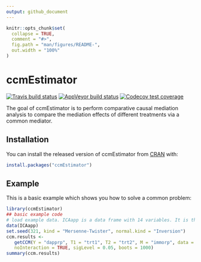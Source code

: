 ```yaml
---
output: github_document
---
```


<!-- README.md is generated from README.Rmd. Please edit that file -->

```r
knitr::opts_chunk$set(
  collapse = TRUE,
  comment = "#>",
  fig.path = "man/figures/README-",
  out.width = "100%"
)
```

# ccmEstimator

<!-- badges: start -->
[![Travis build status](https://travis-ci.com/xiw021/ccmEstimator.svg?branch=master)](https://travis-ci.com/xiw021/ccmEstimator)
[![AppVeyor build status](https://ci.appveyor.com/api/projects/status/github/xw2510/ccmEstimator?branch=master&svg=true)](https://ci.appveyor.com/project/xw2510/ccmEstimator)
[![Codecov test coverage](https://codecov.io/gh/xiw021/ccmEstimator/branch/master/graph/badge.svg)](https://codecov.io/gh/xiw021/ccmEstimator?branch=master)
<!-- badges: end -->

The goal of ccmEstimator is to perform comparative causal mediation analysis to compare the mediation effects of different treatments via a common mediator. 

## Installation

You can install the released version of ccmEstimator from [CRAN](https://CRAN.R-project.org) with:

``` r
install.packages("ccmEstimator")
```

## Example

This is a basic example which shows you how to solve a common problem:

```r
library(ccmEstimator)
## basic example code
# load example data. ICAapp is a data frame with 14 variables. It is the application data used to illustrate comparative causal mediation analysis methods in Bansak (2020).
data(ICAapp)
set.seed(321, kind = "Mersenne-Twister", normal.kind = "Inversion")
ccm.results <-
   getCCM(Y = "dapprp", T1 = "trt1", T2 = "trt2", M = "immorp", data = ICAapp,
   noInteraction = TRUE, sigLevel = 0.05, boots = 1000)
summary(ccm.results)
```

